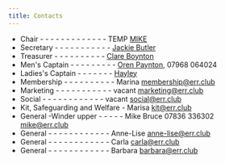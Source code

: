 ```yaml
---
title: Contacts
---
```


- Chair - - - - - - - - - - - - - TEMP [MIKE](mailto:chair@err.club)
- Secretary - - - - - - - - - - - [Jackie Butler](mailto:secretary@err.club)
- Treasurer  - - - - - - - - - -  [Clare Boynton](mailto:treasurer@err.club)
- Men's Captain - - - - - - - - - [Oren Paynton](mailto:menscaptain@err.club), 07968 064024
- Ladies's Captain - - - - - - -  [Hayley](mailto:ladiescaptain@err.club)
- Membership - - - - - - - - - -  Marina membership@err.club
- Marketing - - - - - - - - - - - vacant marketing@err.club
- Social - - - - - - - - - - - -  vacant social@err.club
- Kit, Safeguarding and Welfare - Marisa kit@err.club
- General -Winder upper - - - - - Mike Bruce 07836 336302 mike@err.club
- General - - - - - - - - - - - - Anne-Lise anne-lise@err.club
- General - - - - - - - - - - - - Carla carla@err.club
- General - - - - - - - - - - - - Barbara barbara@err.club